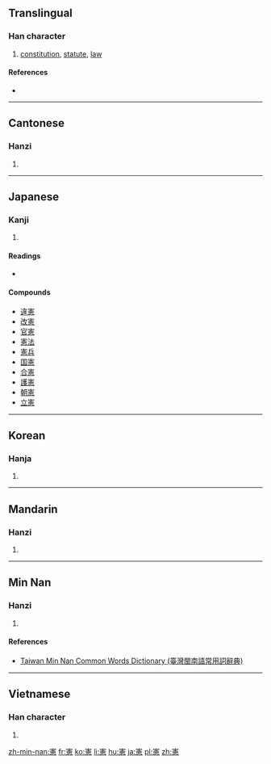 {{also|宪}}
==Translingual==

===Han character===
{{Han char|rn=61|rad=心|as=12|sn=16|four=3033<sub>6</sub>|canj=十手一心 (JQMP)|ids=⿱[[𡩜]][[心]]}}

# [[constitution]], [[statute]], [[law]]

====References====
* {{Han ref|kx=0404.110|dkj=11269|dj=0744.170|hdz=42351.090|uh=61B2|ud=25010|bh=BECB|bd=48843}}

----

==Cantonese==

===Hanzi===
{{yue-hanzi|jyut=[[hin3]]|y=hin3|sim=宪}}

# {{defn|lang=yue|sort=心12}}

----

==Japanese==

===Kanji===
{{ja-kanji|grade=6|rs=心12}}

# {{defn|lang=ja|sort=心12}}

====Readings====
* {{ja-readings|on=[[けん]] (ken)|kun=[[のり]] (nori)}}

====Compounds====
* [[違憲]]
* [[改憲]]
* [[官憲]]
* [[憲法]]
* [[憲兵]]
* [[国憲]]
* [[合憲]]
* [[護憲]]
* [[朝憲]]
* [[立憲]]

----

==Korean==

===Hanja===
{{ko-hanja|hangeul=헌|eumhun=|rv=heon|mr=hŏn|y=hen}}

# {{defn|lang=ko|sort=心12}}

----

==Mandarin==

===Hanzi===
{{cmn-hanzi|sim=宪|pin=[[xiàn]] ([[xian4]])|wg=hsien<sup>4</sup>}}

# {{defn|lang=cmn|sort=心12}}

----

==Min Nan==

===Hanzi===
{{nan-hanzi|tlpa=hiàn (hian<sup>3</sup>)}}

# {{defn|lang=nan|sort=心12}}

====References====
*[http://twblg.dict.edu.tw/holodict_new/result_detail.jsp?n_no=11672&curpage=1&sample=%E6%86%B2&radiobutton=1&querytarget=1&limit=20&pagenum=1&rowcount=8 Taiwan Min Nan Common Words Dictionary (臺灣閩南語常用詞辭典)]

----

==Vietnamese==

===Han character===
{{vi-hantu|[[hiến]]|rs=心12}}

# {{defn|lang=vi|sort=心12}}

[[zh-min-nan:憲]]
[[fr:憲]]
[[ko:憲]]
[[li:憲]]
[[hu:憲]]
[[ja:憲]]
[[pl:憲]]
[[zh:憲]]